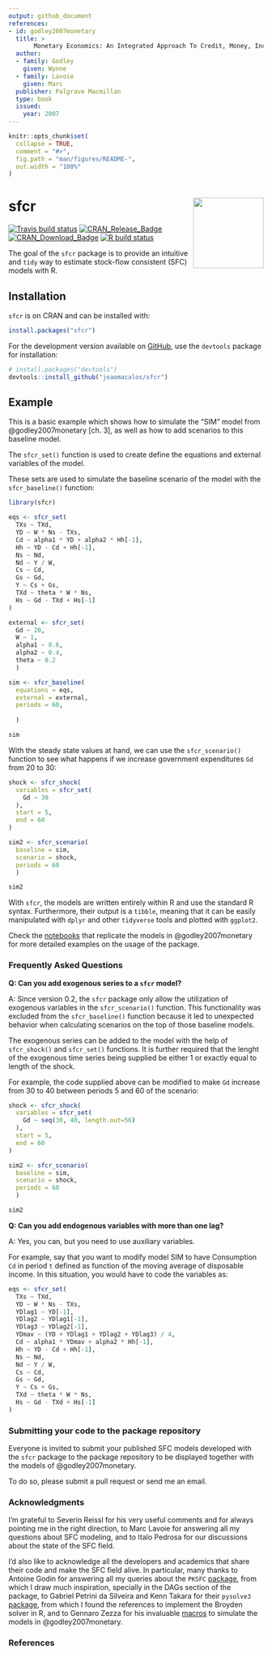 ```yaml
---
output: github_document
references:
- id: godley2007monetary
  title: >
       Monetary Economics: An Integrated Approach To Credit, Money, Income, Production and Wealth
  author:
  - family: Godley
    given: Wynne
  - family: Lavoie
    given: Marc
  publisher: Palgrave Macmillan
  type: book
  issued:
    year: 2007
---
```


<!-- README.md is generated from README.Rmd. Please edit that file -->

```r
knitr::opts_chunk$set(
  collapse = TRUE,
  comment = "#>",
  fig.path = "man/figures/README-",
  out.width = "100%"
)
```

# sfcr <img src='man/figures/sfcr.png' align="right" height="139" />

<!-- badges: start -->
[![Travis build status](https://travis-ci.com/joaomacalos/sfcr.svg?branch=main)](https://travis-ci.com/joaomacalos/sfcr)
[![CRAN_Release_Badge](https://www.r-pkg.org/badges/version/sfcr)](https://CRAN.R-project.org/package=sfcr)
[![CRAN_Download_Badge](http://cranlogs.r-pkg.org/badges/sfcr)](https://CRAN.R-project.org/package=sfcr)
[![R build status](https://github.com/joaomacalos/sfcr/workflows/R-CMD-check/badge.svg)](https://github.com/joaomacalos/sfcr/actions)
<!-- badges: end -->

The goal of the `sfcr` package is to provide an intuitive and `tidy` way to estimate stock-flow consistent (SFC) models with R. 

## Installation

`sfcr` is on CRAN and can be installed with:

``` r
install.packages("sfcr")
```

For the development version available on [GitHub](https://github.com/), use the `devtools` package for installation:

``` r
# install.packages("devtools")
devtools::install_github("joaomacalos/sfcr")
```

## Example

This is a basic example which shows how to simulate the "SIM" model from @godley2007monetary [ch. 3], as well as how to add scenarios to this baseline model.

The `sfcr_set()` function is used to create define the equations and external variables of the model.

These sets are used to simulate the baseline scenario of the model with the `sfcr_baseline()` function:

```r
library(sfcr)

eqs <- sfcr_set(
  TXs ~ TXd,
  YD ~ W * Ns - TXs,
  Cd ~ alpha1 * YD + alpha2 * Hh[-1],
  Hh ~ YD - Cd + Hh[-1],
  Ns ~ Nd,
  Nd ~ Y / W,
  Cs ~ Cd,
  Gs ~ Gd,
  Y ~ Cs + Gs,
  TXd ~ theta * W * Ns,
  Hs ~ Gd - TXd + Hs[-1]
)

external <- sfcr_set(
  Gd ~ 20, 
  W ~ 1,
  alpha1 ~ 0.6,
  alpha2 ~ 0.4,
  theta ~ 0.2
  )

sim <- sfcr_baseline(
  equations = eqs, 
  external = external,
  periods = 60, 
  
  )

sim
```

With the steady state values at hand, we can use the `sfcr_scenario()` function to see what happens if we increase government expenditures `Gd` from 20 to 30:

```r
shock <- sfcr_shock(
  variables = sfcr_set(
    Gd ~ 30
  ),
  start = 5,
  end = 60
)

sim2 <- sfcr_scenario(
  baseline = sim,
  scenario = shock,
  periods = 60
  )

sim2
```

With `sfcr`, the models are written entirely within R and use the standard R syntax. Furthermore, their output is a `tibble`, meaning that it can be easily manipulated with `dplyr` and other `tidyverse` tools and plotted with `ggplot2`.

Check the [notebooks](https://joaomacalos.github.io/sfcr/articles/) that replicate the models in @godley2007monetary for more detailed examples on the usage of the package.

### Frequently Asked Questions

**Q: Can you add exogenous series to a `sfcr` model?**

A: Since version 0.2, the `sfcr` package only allow the utilization of exogenous variables in the `sfcr_scenario()` function. This functionality was excluded from the `sfcr_baseline()` function because it led to unexpected behavior when calculating scenarios on the top of those baseline models.

The exogenous series can be added to the model with the help of `sfcr_shock()` and `sfcr_set()` functions. It is further required that the lenght of the exogenous time series being supplied be either 1 or exactly equal to length of the shock.

For example, the code supplied above can be modified to make `Gd` increase from 30 to 40 between periods 5 and 60 of the scenario:

```r
shock <- sfcr_shock(
  variables = sfcr_set(
    Gd ~ seq(30, 40, length.out=56)
  ),
  start = 5,
  end = 60
)

sim2 <- sfcr_scenario(
  baseline = sim,
  scenario = shock,
  periods = 60
  )

sim2
```

**Q: Can you add endogenous variables with more than one lag?**

A: Yes, you can, but you need to use auxiliary variables. 

For example, say that you want to modify model SIM to have Consumption `Cd` in period `t` defined as function of the moving average of disposable income. In this situation, you would have to code the variables as:

```r
eqs <- sfcr_set(
  TXs ~ TXd,
  YD ~ W * Ns - TXs,
  YDlag1 ~ YD[-1],
  YDlag2 ~ YDlag1[-1],
  YDlag3 ~ YDlag2[-1],
  YDmav ~ (YD + YDlag1 + YDlag2 + YDlag3) / 4,
  Cd ~ alpha1 * YDmav + alpha2 * Hh[-1],
  Hh ~ YD - Cd + Hh[-1],
  Ns ~ Nd,
  Nd ~ Y / W,
  Cs ~ Cd,
  Gs ~ Gd,
  Y ~ Cs + Gs,
  TXd ~ theta * W * Ns,
  Hs ~ Gd - TXd + Hs[-1]
)
```



### Submitting your code to the package repository

Everyone is invited to submit your published SFC models developed with the `sfcr` package to the package repository to be displayed together with the models of @godley2007monetary.

To do so, please submit a pull request or send me an email.


### Acknowledgments

I'm grateful to Severin Reissl for his very useful comments and for always pointing me in the right direction, to Marc Lavoie for answering all my questions about SFC modeling, and to Italo Pedrosa for our discussions about the state of the SFC field. 

I'd also like to acknowledge all the developers and academics that share their code and make the SFC field alive. In particular, many thanks to Antoine Godin for answering all my queries about the `PKSFC` [package](https://github.com/S120/PKSFC), from which I draw much inspiration, specially in the DAGs section of the package, to Gabriel Petrini da Silveira and Kenn Takara for their `pysolve3` [package](https://github.com/gpetrini/pysolve3), from which I found the references to implement the Broyden solver in R, and to Gennaro Zezza for his invaluable [macros](http://gennaro.zezza.it/software/eviews/gl2006.php) to simulate the models in @godley2007monetary.

### References
